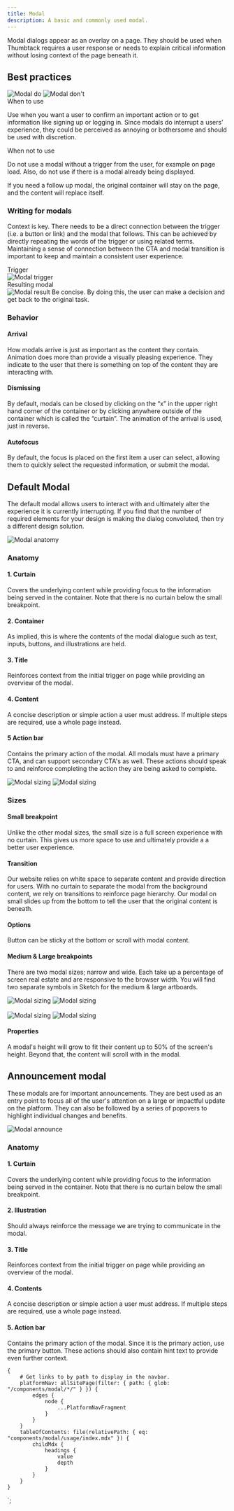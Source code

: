 ```yaml
---
title: Modal
description: A basic and commonly used modal.
---
```



<ComponentHeader data={props.data} />

Modal dialogs appear as an overlay on a page. They should be used when Thumbtack requires a user response or needs to explain critical information without losing context of the page beneath it.

## Best practices

<Grid gutter="wide">
    <GridColumn aboveSmall={6}>
        <DoDont type="do">
            <Img src="./modal-do.png" alt="Modal do" />
        </DoDont>
    </GridColumn>
    <GridColumn aboveSmall={6}>
        <DoDont type="dont">
            <Img src="./modal-dont.png" alt="Modal don't" />
        </DoDont>
    </GridColumn>
</Grid>

<Grid gutter="wide">
    <GridColumn aboveSmall={6}>
        <div className="b">When to use</div>
        <p className="black-300">
            Use when you want a user to confirm an important action or to get information like
            signing up or logging in. Since modals do interrupt a users’ experience, they could be
            perceived as annoying or bothersome and should be used with discretion.
        </p>
    </GridColumn>
    <GridColumn aboveSmall={6}>
        <div className="b">When not to use</div>
        <p className="black-300">
            Do not use a modal without a trigger from the user, for example on page load. Also, do
            not use if there is a modal already being displayed.
        </p>
    </GridColumn>
</Grid>

<Alert type="note" title="Tip" className="mt5">
    If you need a follow up modal, the original container will stay on the page, and the content
    will replace itself.
</Alert>

### Writing for modals

Context is key. There needs to be a direct connection between the trigger (i.e. a button or link) and the modal that follows. This can be achieved by directly repeating the words of the trigger or using related terms. Maintaining a sense of connection between the CTA and modal transition is important to keep and maintain a consistent user experience.

<Grid gutter="wide">
    <GridColumn aboveSmall={6}>
        <div className="b mb2">Trigger</div>
        <Img src="./modal-trigger.png" alt="Modal trigger" />
    </GridColumn>
    <GridColumn aboveSmall={6}>
        <div className="b mb2">Resulting modal</div>
        <Img src="./modal-result.png" alt="Modal result" />
    </GridColumn>
</Grid>

<Alert type="note" title="Tip" className="mt5">
    Be concise. By doing this, the user can make a decision and get back to the original task.
</Alert>

### Behavior

#### Arrival

How modals arrive is just as important as the content they contain. Animation does more than provide a visually pleasing experience. They indicate to the user that there is something on top of the content they are interacting with.

#### Dismissing

By default, modals can be closed by clicking on the “x” in the upper right hand corner of the container or by clicking anywhere outside of the container which is called the “curtain”. The animation of the arrival is used, just in reverse.

#### Autofocus

By default, the focus is placed on the first item a user can select, allowing them to quickly select the requested information, or submit the modal.

## Default Modal

The default modal allows users to interact with and ultimately alter the experience it is currently interrupting. If you find that the number of required elements for your design is making the dialog convoluted, then try a different design solution.

<div className="center mt5" style={{ maxWidth: '530px' }}>
    <Img src="./modal-anatomy.png" alt="Modal anatomy" />
</div>

### Anatomy

#### 1. Curtain

Covers the underlying content while providing focus to the information being served in the container. Note that there is no curtain below the small breakpoint.

#### 2. Container

As implied, this is where the contents of the modal dialogue such as text, inputs, buttons, and illustrations are held.

#### 3. Title

Reinforces context from the initial trigger on page while providing an overview of the modal.

#### 4. Content

A concise description or simple action a user must address. If multiple steps are required, use a whole page instead.

#### 5 Action bar

Contains the primary action of the modal. All modals must have a primary CTA, and can support secondary CTA's as well. These actions should speak to and reinforce completing the action they are being asked to complete.

<Grid gutter="wide">
    <GridColumn aboveSmall={6}>
        <Img src="./modal-size-1.png" alt="Modal sizing" />
    </GridColumn>
    <GridColumn aboveSmall={6}>
        <Img src="./modal-size-2.png" alt="Modal sizing" />
    </GridColumn>
</Grid>

### Sizes

#### Small breakpoint

Unlike the other modal sizes, the small size is a full screen experience with no curtain. This gives us more space to use and ultimately provide a a better user experience.

#### Transition

Our website relies on white space to separate content and provide direction for users. With no curtain to separate the modal from the background content, we rely on transitions to reinforce page hierarchy. Our modal on small slides up from the bottom to tell the user that the original content is beneath.

#### Options

Button can be sticky at the bottom or scroll with modal content.

#### Medium & Large breakpoints

There are two modal sizes; narrow and wide. Each take up a percentage of screen real estate and are responsive to the browser width. You will find two separate symbols in Sketch for the medium & large artboards.

<Grid gutter="wide">
    <GridColumn aboveSmall={6}>
        <Img src="./modal-break-1.png" alt="Modal sizing" />
    </GridColumn>
    <GridColumn aboveSmall={6}>
        <Img src="./modal-break-1-red.png" alt="Modal sizing" />
    </GridColumn>
</Grid>

<div className="mb3">&nbsp;</div>

<Grid gutter="wide">
    <GridColumn aboveSmall={6}>
        <Img src="./modal-break-2.png" alt="Modal sizing" />
    </GridColumn>
    <GridColumn aboveSmall={6}>
        <Img src="./modal-break-2-red.png" alt="Modal sizing" />
    </GridColumn>
</Grid>

#### Properties

A modal's height will grow to fit their content up to 50% of the screen's height. Beyond that, the content will scroll with in the modal.

## Announcement modal

These modals are for important announcements. They are best used as an entry point to focus all of the user's attention on a large or impactful update on the platform. They can also be followed by a series of popovers to highlight individual changes and benefits.

<div className="center mt5" style={{ maxWidth: '530px' }}>
    <Img src="./modal-announce.png" alt="Modal announce" />
</div>

### Anatomy

#### 1. Curtain

Covers the underlying content while providing focus to the information being served in the container. Note that there is no curtain below the small breakpoint.

#### 2. Illustration

Should always reinforce the message we are trying to communicate in the modal.

#### 3. Title

Reinforces context from the initial trigger on page while providing an overview of the modal.

#### 4. Contents

A concise description or simple action a user must address. If multiple steps are required, use a whole page instead.

#### 5. Action bar

Contains the primary action of the modal. Since it is the primary action, use the primary button. These actions should also contain hint text to provide even further context.

<ComponentFooter data={props.data} />

    {
        # Get links to by path to display in the navbar.
        platformNav: allSitePage(filter: { path: { glob: "/components/modal/*/" } }) {
            edges {
                node {
                    ...PlatformNavFragment
                }
            }
        }
        tableOfContents: file(relativePath: { eq: "components/modal/usage/index.mdx" }) {
            childMdx {
                headings {
                    value
                    depth
                }
            }
        }
    }
`;
